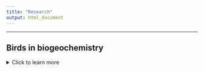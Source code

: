 ```yaml
---
title: "Research"
output: html_document
---
```


-------------


## **Birds in biogeochemistry**
<details>
  <summary>Click to learn more</summary>

-----
> ### **Stoichiometry and Functioning**
Birds are highly mobile, abundant, and metabolically active organisms, able to alter ecosystem structure and function through dispersion of nutrients they sequester and release. My current research examines drivers of variation in the body and waste stoichiometry (nutrient composition) of birds to underscore the mechanisms influencing how birds mediate ecosystem processes. I hope to shed light on the importance of sustaining services that birds provide through their roles in biogeochemical cycling. 

• **Duvall, E.**, Derry, L., Mcyntire, P., and A Flecker (*In preperation*). Patterns and mechanisms of variation in the elemental composition of birds.

• Abraham, A., **Duvall, E.**, Ferraro, K., Webster, A., Doughty, C., le Roux, E., and D. Ellis-Soto. (**2022**). Understanding anthropogenic impacts on zoogeochemistry is essential for ecological restoration. *Restoration Ecology* https://doi.org/10.1111/rec.13778 

![A yellow-rumped Cacique depositing nutrients into a palm swamp in Sucusari, Loreto, Peru. (1/13/2022)](C:\Users\ethan\OneDrive\Documents\Github\Repos\website\images\birdpoop.jpg)

</details> 

- - - -

## **Salt and large herbivores**
<details>
  <summary>Click to learn more</summary>

-----

Sodium (Na) plays a critical role in the functioning of terrestrial ecosystems. Sodium is essential for animals, but typically non-essential, and often toxic, for plants. As a result, plants often do not contain sufficient Na to meet the demands of an herbivorous diet. My research seeks to understand the causes and consequences Na deficiency in herbivores, from individuals, to communities, to ecosystems at broad scales.

> ### **Implications of salt deficiency and supplementation by large herbivores** 
TBA

• Abraham A., **Duvall, E.**, le Roux, E., Ganswindt, A., Clauss, M., Doughty, C., and A. Webster (<span style="color:black">**2023**</span>) Anthropogenic supply of nutrients in a wildlife reserve may compromise conservation success. *Biological Conservation* https://doi.org/10.1016/j.biocon.2023.110149

> ### **Mineral licks and Na cycling in western Amazonia**
The western Amazon is one of the most Na-poor regions in the world. Consequently, plant consumers face challenges in obtaining sufficient Na within their natural diet. To adapt, herbivorous animals may visit mineral licks - areas where animals consume mineral rich soil or water. But how do these biodiversity hotspots form? How do they contribute to animal nutrition? What roles may animals play in dispersing nutrients from mineral licks? And how are humans altering these roles via practices such as hunting or oil extraction? My research addresses these questions through spatially-explicit model simulations, biotic and abiotic field measurements, and study of human practices in the western Amazon. 

• **Duvall, E.**, Griffiths, B., Clauss, M., and A. Abraham (**2023**). Allometry of sodium requirements and mineral lick use among herbivorous mammals. *Oikos* https://doi.org/10.1111/oik.10058

![Tapir visiting a mineral lick at Tiputini Biodiversity Station, Orellana, Ecuador (1/21/2022)](C:\Users\ethan\OneDrive\Documents\Github\Repos\website\images\tapir1.jpg)

</details> 

- - - -

## **Calcium selection by birds **
<details>
  <summary>Click to learn more</summary>

-----
> ### **Foraging behavior and preferences**
Birds lay eggs, and eggs-shells are made almost entirely out of calcium carbonate (CaCO3); yet the diet of many non-carnivorous birds lacks sufficient calcium for egg-laying. Nestlings also need additional calcium for rapid skeletal growth during the breeding season. In order to meet these calcium requirments, birds must locate and consume calcium-rich material within their respective environments. My goal is to better understand the ecological interactions of birds and calcium in the wild, including how these interactions vary by species, calcium sources, season, and habitat. The research currently takes place in Ithaca, NY, using camera trapping techniques to record information on calcium foraging behaviour and preferences. 

![Tufted titmouse interacting with snail shells at camera trap station (5/2/2021)](C:\Users\ethan\OneDrive\Documents\Github\Repos\website\images\calcium_tit.jpg)

</details> 

- - - -

## **Riverbird responses to human impacts on rivers**
<details>
  <summary>Click to learn more</summary>

-----
> ### **Riverbird responses to dam removal**
Dam removal has become a priority for the conservation of freshwater biodiversity globally. My research has focused on two of the largest dam removals in history on the Elwha River, WA, examining changes in the abundance and distribution of river-dependent birds before and after dam removal. Only 4 years after dam removal, species are returning to upstream river sections and nesting density of nearly all species has increased. Our work also suggests that riverbird responses can be effective indicators of restoration progress. I am now examining bird responses to the removal of smaller, more pervasive stream barriers in tributaries of the Hudson River, NY. 

• Duvall, E. and McLaughlin, J. (*In review*). River-dependent birds measure restoration following Elwha dam removals 

• Buchanan, B., Sethi, S., Cuppett, S., Jackman, G., Lung, M., Zarri, L., Duvall, E., et al. (2022) A machine learning approach to identify barriers in stream networks demonstrates high prevalence of unmapped riverine dams. Journal of Environmental Management https://doi.org/10.1016/j.jenvman.2021.113952

![Elwha River, WA](https://www.seattleaquarium.org/sites/default/files/images/photo-1-1024x768.jpg)
http://www.westernfrontonline.com/2019/01/10/environmental-science-students-analyze-a-river-reborn/

> ###  **Bald eagle responses to declining salmon carcasses**
Each winter, thousands of Bald Eagles from across western North America migrate to Pacific Northwest rivers to feed on the carcasses of post-spawning chum salmon. However, declining salmon populations and impacts of climate change are reducing the availability of salmon carcasses as a wintering food source for eagles. My research has focused on eagles ability to adjust to these impacts, specifically by redistributing to non-river habitats. My results suggest that the utilization of agricultural areas may be an important survival strategy for eagles as chum salmon carcasses continue to decline. Preliminary results of our follow-up study have shown that dairy farms are especially important, and that by feeding on dairy farm discards, eagles may actually provide services to farmers without conflict.

•	**Duvall, E.** (2022). Spatiotemporal responses of bald eagles to changes in salmon carcass availability in the Pacific Northwest. *Northwest Science* Vol 95. https://doi.org/10.3955/046.095.0306 

• **Duvall, E.**, Schwabe, E., and K. Steensma (2023). A win-win between farmers and an apex-predator: investigating the relationship between bald eagles and dairy farms. *Ecosphere* https://doi.org/10.1002/ecs2.4456


![Nooksack River, WA](https://www.americanrivers.org/wp-content/uploads/2019/12/Cowell2-1-1024x682.jpg)
https://www.americanrivers.org/2019/12/eagles-salmon-and-a-free-flowing-river/

</details> 